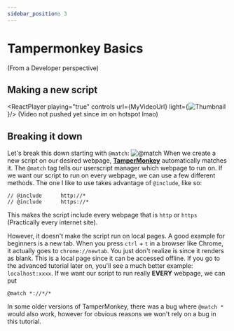```yaml
---
sidebar_position: 3
---
```



# Tampermonkey Basics
(From a Developer perspective)

## Making a new script
<ReactPlayer playing="true" controls url={MyVideoUrl} light={<img src={MyThumbnailUrl} alt='Thumbnail' />}/>
(Video not pushed yet since im on hotspot lmao)

## Breaking it down

Let's break this down starting with `@match`:
![@match](static/@match.png) 
When we create a new script on our desired webpage, [**TamperMonkey**](https://tampermonkey.net) automatically matches it. The `@match` tag tells our userscript manager which webpage to run on. If we want our script to run on every webpage, we can use a few different methods. The one I like to use takes advantage of `@include`, like so:
```
// @include      http://*
// @include      https://*
```
This makes the script include every webpage that is `http` or `https` (Practically every internet site). 

However, it doesn't make the script run on local pages. A good example for beginners is a new tab. When you press `ctrl` + `t` in a browser like Chrome, it actually goes to `chrome://newtab`. You just don't realize is since it renders as blank. This is a local page since it can be accessed offline. If you go to the advanced tutorial later on, you'll see a much better example: `localhost:xxxx`. 
If we want our script to run really **EVERY** webpage, we can put
```
@match *://*/*
```

In some older versions of TamperMonkey, there was a bug where `@match *` would also work, however for obvious reasons we won't rely on a bug in this tutorial.


